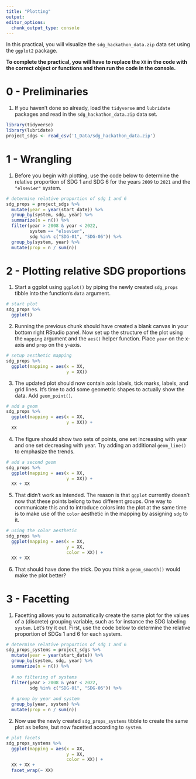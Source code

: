 ```yaml
---
title: "Plotting"
output:
editor_options:
  chunk_output_type: console
---
```


In this practical, you will visualize the `sdg_hackathon_data.zip` data set using the `ggplot2` package.

**To complete the practical, you will have to replace the `XX` in the code with the correct object or functions and then run the code in the console.** 

# 0 - Preliminaries

1. If you haven't done so already, load the `tidyverse` and `lubridate` packages and read in the `sdg_hackathon_data.zip` data set. 

```r
library(tidyverse)
library(lubridate)
project_sdgs <- read_csv('1_Data/sdg_hackathon_data.zip')
```

# 1 - Wrangling

1. Before you begin with plotting, use the code below to determine the relative proportion of SDG 1 and SDG 6 for the years `2009` to `2021` and the `"elsevier"` system.  

```r
# determine relative proportion of sdg 1 and 6 
sdg_props = project_sdgs %>% 
  mutate(year = year(start_date)) %>% 
  group_by(system, sdg, year) %>% 
  summarize(n = n()) %>% 
  filter(year > 2008 & year < 2022,
         system == "elsevier",
         sdg %in% c("SDG-01", "SDG-06")) %>% 
  group_by(system, year) %>% 
  mutate(prop = n / sum(n))
```

# 2 - Plotting relative SDG proportions

1. Start a ggplot using `ggplot()` by piping the newly created `sdg_props` tibble into the function's `data` argument. 

```r
# start plot
sdg_props %>% 
  ggplot()
```

2. Running the previous chunk should have created a blank canvas in your bottom right RStudio panel. Now set up the structure of the plot using the `mapping` argument and the `aes()` helper function. Place `year` on the x-axis and `prop` on the y-axis. 

```r
# setup aesthetic mapping
sdg_props %>% 
  ggplot(mapping = aes(x = XX, 
                       y = XX))
```

3. The updated plot should now contain axis labels, tick marks, labels, and grid lines. It's time to add some geometric shapes to actually show the data. Add `geom_point()`. 

```r
# add a geom
sdg_props %>% 
  ggplot(mapping = aes(x = XX, 
                       y = XX)) +
  XX
```

4. The figure should show two sets of points, one set increasing with year and one set decreasing with year. Try adding an additional `geom_line()` to emphasize the trends.  

```r
# add a second geom 
sdg_props %>% 
  ggplot(mapping = aes(x = XX, 
                       y = XX)) +
  XX + XX
```

5. That didn't work as intended. The reason is that `ggplot` currently doesn't now that these points belong to two different groups. One way to communicate this and to introduce colors into the plot at the same time is to make use of the `color` aesthetic in the mapping by assigning `sdg` to it. 

```r
# using the color aesthetic
sdg_props %>% 
  ggplot(mapping = aes(x = XX, 
                       y = XX,
                       color = XX)) +
  XX + XX
```

6. That should have done the trick. Do you think a `geom_smooth()` would make the plot better?

# 3 - Facetting

1. Facetting allows you to automatically create the same plot for the values of a (discrete) grouping variable, such as for instance the SDG labeling `system`. Let's try it out. First, use the code below to determine the relative proportion of SDGs 1 and 6 for each system.   

```r
# determine relative proportion of sdg 1 and 6 
sdg_props_systems = project_sdgs %>% 
  mutate(year = year(start_date)) %>% 
  group_by(system, sdg, year) %>% 
  summarize(n = n()) %>% 
  
  # no filtering of systems
  filter(year > 2008 & year < 2022,
         sdg %in% c("SDG-01", "SDG-06")) %>% 
  
  # group by year and system
  group_by(year, system) %>%
  mutate(prop = n / sum(n))
```

2. Now use the newly created `sdg_props_systems` tibble to create the same plot as before, but now facetted according to `system`.

```r
# plot facets
sdg_props_systems %>% 
  ggplot(mapping = aes(x = XX, 
                       y = XX,
                       color = XX)) +
  XX + XX +
  facet_wrap(~ XX)
```









